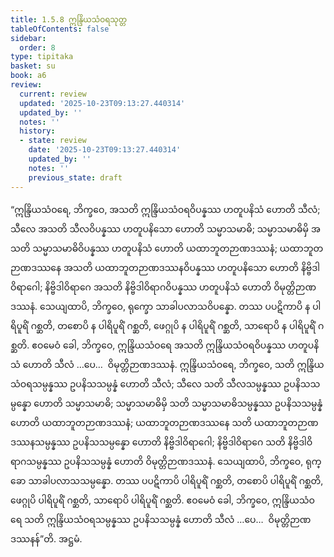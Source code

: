 ```yaml
---
title: 1.5.8 ဣန္ဒြိယသံဝရသုတ္တ
tableOfContents: false
sidebar:
  order: 8
type: tipitaka
basket: su
book: a6
review:
  current: review
  updated: '2025-10-23T09:13:27.440314'
  updated_by: ''
  notes: ''
  history:
  - state: review
    date: '2025-10-23T09:13:27.440314'
    updated_by: ''
    notes: ''
    previous_state: draft
---
```



<ReviewStatus review={frontmatter.review} showDetails={true} />

<HypothesisAnnotation frontmatter={frontmatter} />

<DynamicBreadcrumb />

<Division number="50" book="a6" e="ch" v="16" p="316">

<Paragraph number="375" book="a6">
“ဣန္ဒြိယသံဝရေ, ဘိက္ခဝေ, အသတိ ဣန္ဒြိယသံဝရဝိပန္နဿ ဟတူပနိသံ ဟောတိ သီလံ; သီလေ အသတိ သီလဝိပန္နဿ ဟတူပနိသော ဟောတိ သမ္မာသမာဓိ; သမ္မာသမာဓိမှိ အသတိ သမ္မာသမာဓိဝိပန္နဿ ဟတူပနိသံ ဟောတိ ယထာဘူတဉာဏဒဿနံ; ယထာဘူတဉာဏဒဿနေ အသတိ ယထာဘူတဉာဏဒဿနဝိပန္နဿ ဟတူပနိသော ဟောတိ နိဗ္ဗိဒါဝိရာဂေါ; နိဗ္ဗိဒါဝိရာဂေ အသတိ နိဗ္ဗိဒါဝိရာဂဝိပန္နဿ ဟတူပနိသံ ဟောတိ ဝိမုတ္တိဉာဏဒဿနံ. သေယျထာပိ, ဘိက္ခဝေ, ရုက္ခော သာခါပလာသဝိပန္နော. တဿ ပပဋိကာပိ န ပါရိပူရိံ ဂစ္ဆတိ, တစောပိ န ပါရိပူရိံ ဂစ္ဆတိ, ဖေဂ္ဂုပိ န ပါရိပူရိံ ဂစ္ဆတိ, သာရောပိ န ပါရိပူရိံ ဂစ္ဆတိ. ဧဝမေဝံ ခေါ, ဘိက္ခဝေ, ဣန္ဒြိယသံဝရေ အသတိ ဣန္ဒြိယသံဝရဝိပန္နဿ ဟတူပနိသံ ဟောတိ သီလံ …ပေ…  ဝိမုတ္တိဉာဏဒဿနံ.
</Paragraph>

<Paragraph number="376" book="a6">
ဣန္ဒြိယသံဝရေ, ဘိက္ခဝေ, သတိ ဣန္ဒြိယသံဝရသမ္ပန္နဿ ဥပနိသသမ္ပန္နံ ဟောတိ သီလံ; သီလေ သတိ သီလသမ္ပန္နဿ ဥပနိသသမ္ပန္နော ဟောတိ သမ္မာသမာဓိ; သမ္မာသမာဓိမှိ သတိ သမ္မာသမာဓိသမ္ပန္နဿ ဥပနိသသမ္ပန္နံ ဟောတိ ယထာဘူတဉာဏဒဿနံ; ယထာဘူတဉာဏဒဿနေ သတိ ယထာဘူတဉာဏဒဿနသမ္ပန္နဿ ဥပနိသသမ္ပန္နော ဟောတိ နိဗ္ဗိဒါဝိရာဂေါ; နိဗ္ဗိဒါဝိရာဂေ သတိ နိဗ္ဗိဒါဝိရာဂသမ္ပန္နဿ ဥပနိသသမ္ပန္နံ ဟောတိ ဝိမုတ္တိဉာဏဒဿနံ. သေယျထာပိ, ဘိက္ခဝေ, ရုက္ခော သာခါပလာသသမ္ပန္နော. တဿ ပပဋိကာပိ ပါရိပူရိံ ဂစ္ဆတိ, တစောပိ ပါရိပူရိံ ဂစ္ဆတိ, ဖေဂ္ဂုပိ ပါရိပူရိံ ဂစ္ဆတိ, သာရောပိ ပါရိပူရိံ ဂစ္ဆတိ. ဧဝမေဝံ ခေါ, ဘိက္ခဝေ, ဣန္ဒြိယသံဝရေ သတိ ဣန္ဒြိယသံဝရသမ္ပန္နဿ ဥပနိသသမ္ပန္နံ ဟောတိ သီလံ …ပေ…  ဝိမုတ္တိဉာဏဒဿနန်”တိ.

</Paragraph>
</Division>

<Paragraph number="377" type="center" book="a6">
အဋ္ဌမံ.
</Paragraph>